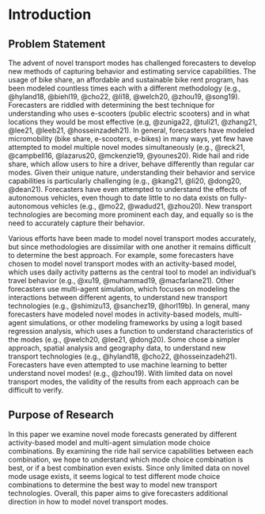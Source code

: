 # Introduction 

## Problem Statement
The advent of novel transport modes has challenged forecasters to develop new methods of capturing behavior and estimating service capabilities. The usage of bike share, an affordable and sustainable bike rent program, has been modeled countless times each with a different methodology (e.g., @hyland18, @biehl19, @cho22, @li18, @welch20, @zhou19, @song19). Forecasters are riddled with determining the best technique for understanding who uses e-scooters (public electric scooters) and in what locations they would be most effective (e.g, @zuniga22, @tuli21, @zhang21, @lee21, @leeb21, @hosseinzadeh21). In general, forecasters have modeled micromobility (bike share, e-scooters, e-bikes) in many ways, yet few have attempted to model multiple novel modes simultaneously (e.g., @reck21, @campbell16, @lazarus20, @mckenzie19, @younes20). Ride hail and ride share, which allow users to hire a driver, behave differently than regular car modes. Given their unique nature, understanding their behavior and service capabilities is particularly challenging (e.g., @kang21, @li20, @dong20, @dean21). Forecasters have even attempted to understand the effects of autonomous vehicles, even though to date little to no data exists on fully-autonomous vehicles (e.g., @mo22, @wadud21, @zhou20). New transport technologies are becoming more prominent each day, and equally so is the need to accurately capture their behavior. 

Various efforts have been made to model novel transport modes accurately, but since methodologies are dissimilar with one another it remains difficult to determine the best approach. For example, some forecasters have chosen to model novel transport modes with an activity-based model, which uses daily activity patterns as the central tool to model an individual’s travel behavior (e.g., @xu19, @muhammad19, @macfarlane21). Other forecasters use multi-agent simulation, which focuses on modeling the interactions between different agents, to understand new transport technologies (e.g., @shimizu13, @sanchez19, @horl19b). In general, many forecasters have modeled novel modes in activity-based models, multi-agent simulations, or other modeling frameworks by using a logit based regression analysis, which uses a function to understand characteristics of the modes (e.g., @welch20, @lee21, @dong20). Some chose a simpler approach, spatial analysis and geography data, to understand new transport technologies (e.g., @hyland18, @cho22, @hosseinzadeh21). Forecasters have even attempted to use machine learning to better understand novel modes! (e.g., @zhou19). With limited data on novel transport modes, the validity of the results from each approach can be difficult to verify. 
 
## Purpose of Research 
In this paper we examine novel mode forecasts generated by different activity-based model and multi-agent simulation mode choice combinations. By examining the ride hail service capabilities between each combination, we hope to understand which mode choice combination is best, or if a best combination even exists. Since only limited data on novel mode usage exists, it seems logical to test different mode choice combinations to determine the best way to model new transport technologies. Overall, this paper aims to give forecasters additional direction in how to model novel transport modes.







